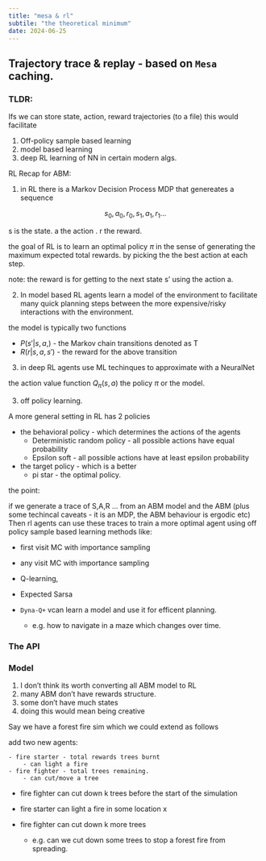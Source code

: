 ```yaml
---
title: "mesa & rl"
subtile: "the theoretical minimum"
date: 2024-06-25
---
```


## Trajectory trace & replay - based on `Mesa` caching.

### TLDR:

Ifs we can store state, action, reward trajectories (to a file) this would facilitate

1. Off-policy sample based learning
2. model based learning
3. deep RL learning of NN in certain modern algs.

RL Recap for ABM:

1. in RL there is a Markov Decision Process MDP that genereates a sequence

$$
s_0, a_0, r_0, s_1, a_1, r_1 \ldots
$$

s is the state.
a the action .
r the reward.

the goal of RL is to learn an optimal policy $\pi$ in the sense of generating the maximum expected total rewards.
by picking the the best action at each step.

note: the reward is for getting to the next state s' using the action a.

2. In model based RL agents learn a model of the environment to facilitate many quick planning steps 
between the more expensive/risky interactions with the environment.

the model is typically two functions


- $P(s'|s,a,)$ - the Markov chain transitions denoted as T
- $R(r|s,a,s')$ - the reward for the above transition


3. in deep RL agents use ML techinques to approximate with a NeuralNet

the action value function $Q_\pi(s,a)$
the policy $\pi$
or the model.

3. off policy learning.

A more general setting in RL has 2 policies

- the behavioral policy - which determines the actions of the agents
    - Deterministic random policy - all possible actions have equal probability
    - Epsilon soft - all possible actions have at least epsilon probability
- the target policy - which is a better 
     - pi star - the optimal policy.



the point:

if we generate a trace of S,A,R ... from an ABM model and the ABM 
(plus some techincal caveats - it is an MDP, the ABM behaviour is ergodic etc)
Then rl agents can use these traces to train a more optimal agent using
off policy sample based learning methods like:

- first visit MC with importance sampling
- any visit MC with importance sampling
- Q-learning, 
- Expected Sarsa

- `Dyna-Q+` vcan learn a model and use it for efficent planning.
    - e.g. how to navigate in a maze which changes over time.


### The API


### Model 

1. I don't think its worth converting all ABM model to RL 
2. many ABM don't have rewards structure.
3. some don't have much states
4. doing this would mean being creative

Say we have a forest fire sim which we could extend as follows

add two new agents:

    - fire starter - total rewards trees burnt 
        - can light a fire
    - fire fighter - total trees remaining.
        - can cut/move a tree 

- fire fighter can cut down k trees before the start of the simulation
- fire starter can light a fire in some location x
- fire fighter can cut down k more trees


    - e.g. can we cut down some trees to stop a forest fire from spreading.

    

